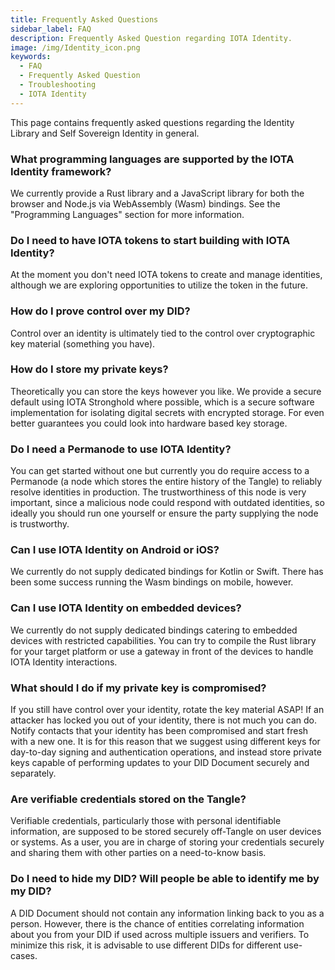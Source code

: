 ```yaml
---
title: Frequently Asked Questions
sidebar_label: FAQ
description: Frequently Asked Question regarding IOTA Identity.
image: /img/Identity_icon.png
keywords:
  - FAQ
  - Frequently Asked Question
  - Troubleshooting
  - IOTA Identity
---
```



<Announcement />

This page contains frequently asked questions regarding the Identity Library and Self Sovereign Identity in general.

### What programming languages are supported by the IOTA Identity framework?

We currently provide a Rust library and a JavaScript library for both the browser and Node.js via WebAssembly (Wasm) bindings. See the "Programming Languages" section for more information.

### Do I need to have IOTA tokens to start building with IOTA Identity?

At the moment you don't need IOTA tokens to create and manage identities, although we are exploring opportunities to utilize the token in the future.

### How do I prove control over my DID?

Control over an identity is ultimately tied to the control over cryptographic key material (something you have).

### How do I store my private keys?

Theoretically you can store the keys however you like. We provide a secure default using IOTA Stronghold where possible, which is a secure software implementation for isolating digital secrets with encrypted storage. For even better guarantees you could look into hardware based key storage.

### Do I need a Permanode to use IOTA Identity?

You can get started without one but currently you do require access to a Permanode (a node which stores the entire history of the Tangle) to reliably resolve identities in production. The trustworthiness of this node is very important, since a malicious node could respond with outdated identities, so ideally you should run one yourself or ensure the party supplying the node is trustworthy.

### Can I use IOTA Identity on Android or iOS?

We currently do not supply dedicated bindings for Kotlin or Swift. There has been some success running the Wasm bindings on mobile, however.

### Can I use IOTA Identity on embedded devices?

We currently do not supply dedicated bindings catering to embedded devices with restricted capabilities. You can try to compile the Rust library for your target platform or use a gateway in front of the devices to handle IOTA Identity interactions.

### What should I do if my private key is compromised?

If you still have control over your identity, rotate the key material ASAP! If an attacker has locked you out of your identity, there is not much you can do. Notify contacts that your identity has been compromised and start fresh with a new one. It is for this reason that we suggest using different keys for day-to-day signing and authentication operations, and instead store private keys capable of performing updates to your DID Document securely and separately.

### Are verifiable credentials stored on the Tangle?

Verifiable credentials, particularly those with personal identifiable information, are supposed to be stored securely off-Tangle on user devices or systems. As a user, you are in charge of storing your credentials securely and sharing them with other parties on a need-to-know basis.

### Do I need to hide my DID? Will people be able to identify me by my DID?

A DID Document should not contain any information linking back to you as a person. However, there is the chance of entities correlating information about you from your DID if used across multiple issuers and verifiers. To minimize this risk, it is advisable to use different DIDs for different use-cases.
